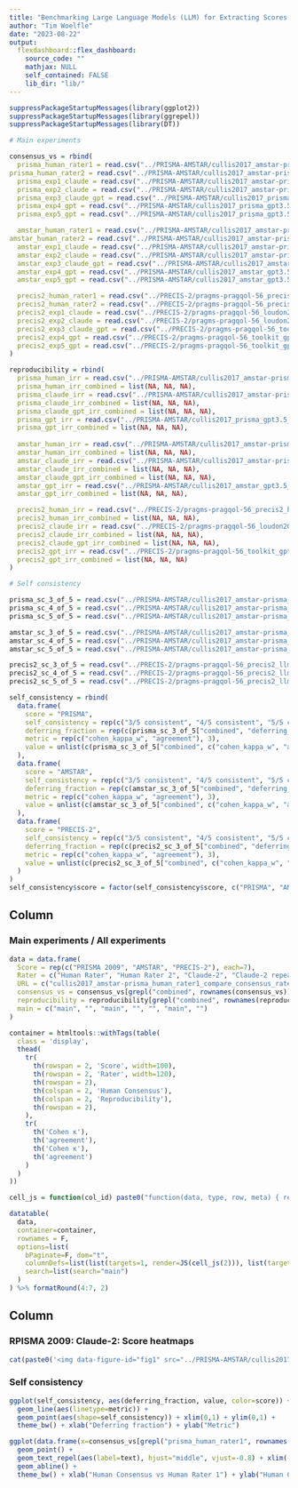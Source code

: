 ```yaml
---
title: "Benchmarking Large Language Models (LLM) for Extracting Scores for Systematic Review: PRISMA-2009, AMSTAR, PRECIS-2"
author: "Tim Woelfle"
date: "2023-08-22"
output: 
  flexdashboard::flex_dashboard:
    source_code: ""
    mathjax: NULL
    self_contained: FALSE
    lib_dir: "lib/"
---
```


```r
suppressPackageStartupMessages(library(ggplot2))
suppressPackageStartupMessages(library(ggrepel))
suppressPackageStartupMessages(library(DT))

# Main experiments

consensus_vs = rbind(
  prisma_human_rater1 = read.csv("../PRISMA-AMSTAR/cullis2017_amstar-prisma_human_rater1/results/Human Consensus_Human Rater 1_27_domains_3_options_IRR.csv", row.names = 1),
prisma_human_rater2 = read.csv("../PRISMA-AMSTAR/cullis2017_amstar-prisma_human_rater2/results/Human Consensus_Human Rater 2_27_domains_3_options_IRR.csv", row.names = 1),
  prisma_exp1_claude = read.csv("../PRISMA-AMSTAR/cullis2017_amstar-prisma_claude2/results/Human Consensus_LLM_27_domains_3_options_IRR.csv", row.names = 1),
  prisma_exp2_claude = read.csv("../PRISMA-AMSTAR/cullis2017_amstar-prisma_claude2_rep/results/Human Consensus_LLM 2nd run_27_domains_3_options_IRR.csv", row.names = 1),
  prisma_exp3_claude_gpt = read.csv("../PRISMA-AMSTAR/cullis2017_prisma_claude2/results/Human Consensus_LLM_27_domains_3_options_IRR.csv", row.names = 1),
  prisma_exp4_gpt = read.csv("../PRISMA-AMSTAR/cullis2017_prisma_gpt3.5/results/Human Consensus_LLM_27_domains_3_options_IRR.csv", row.names = 1),
  prisma_exp5_gpt = read.csv("../PRISMA-AMSTAR/cullis2017_prisma_gpt3.5_rep/results/Human Consensus_LLM 2nd run_27_domains_3_options_IRR.csv", row.names = 1),

  amstar_human_rater1 = read.csv("../PRISMA-AMSTAR/cullis2017_amstar-prisma_human_rater1/results/Human Consensus_Human Rater 1_11_domains_3_options_IRR.csv", row.names = 1),
amstar_human_rater2 = read.csv("../PRISMA-AMSTAR/cullis2017_amstar-prisma_human_rater2/results/Human Consensus_Human Rater 2_11_domains_3_options_IRR.csv", row.names = 1),
  amstar_exp1_claude = read.csv("../PRISMA-AMSTAR/cullis2017_amstar-prisma_claude2/results/Human Consensus_LLM_11_domains_3_options_IRR.csv", row.names = 1),
  amstar_exp2_claude = read.csv("../PRISMA-AMSTAR/cullis2017_amstar-prisma_claude2_rep/results/Human Consensus_LLM 2nd run_11_domains_3_options_IRR.csv", row.names = 1),
  amstar_exp3_claude_gpt = read.csv("../PRISMA-AMSTAR/cullis2017_amstar_claude2/results/Human Consensus_LLM_11_domains_3_options_IRR.csv", row.names = 1),
  amstar_exp4_gpt = read.csv("../PRISMA-AMSTAR/cullis2017_amstar_gpt3.5/results/Human Consensus_LLM_11_domains_3_options_IRR.csv", row.names = 1),
  amstar_exp5_gpt = read.csv("../PRISMA-AMSTAR/cullis2017_amstar_gpt3.5_rep/results/Human Consensus_LLM 2nd run_11_domains_3_options_IRR.csv", row.names = 1),

  precis2_human_rater1 = read.csv("../PRECIS-2/pragms-pragqol-56_precis2_human_rater1/results/Human Consensus_Human Rater 1_9_domains_4_options_IRR.csv", row.names = 1),
  precis2_human_rater2 = read.csv("../PRECIS-2/pragms-pragqol-56_precis2_human_rater2/results/Human Consensus_Human Rater 2_9_domains_4_options_IRR.csv", row.names = 1),
  precis2_exp1_claude = read.csv("../PRECIS-2/pragms-pragqol-56_loudon2015-toolkit_claude2/results/Human Consensus_LLM_9_domains_4_options_IRR.csv", row.names = 1),
  precis2_exp2_claude = read.csv("../PRECIS-2/pragms-pragqol-56_loudon2015-toolkit_claude2_rep/results/Human Consensus_LLM 2nd run_9_domains_4_options_IRR.csv", row.names = 1),
  precis2_exp3_claude_gpt = read.csv("../PRECIS-2/pragms-pragqol-56_toolkit_claude2/results/Human Consensus_LLM_9_domains_4_options_IRR.csv", row.names = 1),
  precis2_exp4_gpt = read.csv("../PRECIS-2/pragms-pragqol-56_toolkit_gpt3.5/results/Human Consensus_LLM_9_domains_4_options_IRR.csv", row.names = 1),
  precis2_exp5_gpt = read.csv("../PRECIS-2/pragms-pragqol-56_toolkit_gpt3.5_rep/results/Human Consensus_LLM 2nd run_9_domains_4_options_IRR.csv", row.names = 1)
)

reproducibility = rbind(
  prisma_human_irr = read.csv("../PRISMA-AMSTAR/cullis2017_amstar-prisma_human_rater2/results/Human Rater 1_Human Rater 2_27_domains_3_options_IRR.csv", row.names = 1),
  prisma_human_irr_combined = list(NA, NA, NA),
  prisma_claude_irr = read.csv("../PRISMA-AMSTAR/cullis2017_amstar-prisma_claude2_rep/results/LLM_LLM 2nd run_27_domains_3_options_IRR.csv", row.names = 1),
  prisma_claude_irr_combined = list(NA, NA, NA),
  prisma_claude_gpt_irr_combined = list(NA, NA, NA),
  prisma_gpt_irr = read.csv("../PRISMA-AMSTAR/cullis2017_prisma_gpt3.5_rep/results/LLM_LLM 2nd run_27_domains_3_options_IRR.csv", row.names = 1),
  prisma_gpt_irr_combined = list(NA, NA, NA),
  
  amstar_human_irr = read.csv("../PRISMA-AMSTAR/cullis2017_amstar-prisma_human_rater2/results/Human Rater 1_Human Rater 2_11_domains_3_options_IRR.csv", row.names = 1),
  amstar_human_irr_combined = list(NA, NA, NA),
  amstar_claude_irr = read.csv("../PRISMA-AMSTAR/cullis2017_amstar-prisma_claude2_rep/results/LLM_LLM 2nd run_11_domains_3_options_IRR.csv", row.names = 1),
  amstar_claude_irr_combined = list(NA, NA, NA),
  amstar_claude_gpt_irr_combined = list(NA, NA, NA),
  amstar_gpt_irr = read.csv("../PRISMA-AMSTAR/cullis2017_amstar_gpt3.5_rep/results/LLM_LLM 2nd run_11_domains_3_options_IRR.csv", row.names = 1),
  amstar_gpt_irr_combined = list(NA, NA, NA),

  precis2_human_irr = read.csv("../PRECIS-2/pragms-pragqol-56_precis2_human_rater2/results/Human Rater 1_Human Rater 2_9_domains_4_options_IRR.csv", row.names = 1),
  precis2_human_irr_combined = list(NA, NA, NA),
  precis2_claude_irr = read.csv("../PRECIS-2/pragms-pragqol-56_loudon2015-toolkit_claude2_rep/results/LLM_LLM 2nd run_9_domains_4_options_IRR.csv", row.names = 1),
  precis2_claude_irr_combined = list(NA, NA, NA),
  precis2_claude_gpt_irr_combined = list(NA, NA, NA),
  precis2_gpt_irr = read.csv("../PRECIS-2/pragms-pragqol-56_toolkit_gpt3.5_rep/results/LLM_LLM 2nd run_9_domains_4_options_IRR.csv", row.names = 1),
  precis2_gpt_irr_combined = list(NA, NA, NA)
)

# Self consistency

prisma_sc_3_of_5 = read.csv("../PRISMA-AMSTAR/cullis2017_amstar-prisma_llm-self-consistency-3/results/Human Consensus_LLM self-consistency combined_27_domains_4_options_IRR.csv", row.names = 1)
prisma_sc_4_of_5 = read.csv("../PRISMA-AMSTAR/cullis2017_amstar-prisma_llm-self-consistency-4/results/Human Consensus_LLM self-consistency combined_27_domains_4_options_IRR.csv", row.names = 1)
prisma_sc_5_of_5 = read.csv("../PRISMA-AMSTAR/cullis2017_amstar-prisma_llm-self-consistency-5/results/Human Consensus_LLM self-consistency combined_27_domains_4_options_IRR.csv", row.names = 1)

amstar_sc_3_of_5 = read.csv("../PRISMA-AMSTAR/cullis2017_amstar-prisma_llm-self-consistency-3/results/Human Consensus_LLM self-consistency combined_11_domains_4_options_IRR.csv", row.names = 1)
amstar_sc_4_of_5 = read.csv("../PRISMA-AMSTAR/cullis2017_amstar-prisma_llm-self-consistency-4/results/Human Consensus_LLM self-consistency combined_11_domains_4_options_IRR.csv", row.names = 1)
amstar_sc_5_of_5 = read.csv("../PRISMA-AMSTAR/cullis2017_amstar-prisma_llm-self-consistency-5/results/Human Consensus_LLM self-consistency combined_11_domains_4_options_IRR.csv", row.names = 1)

precis2_sc_3_of_5 = read.csv("../PRECIS-2/pragms-pragqol-56_precis2_llm-self-consistency-3/results/Human Consensus_LLM self-consistency combined_9_domains_5_options_IRR.csv", row.names = 1)
precis2_sc_4_of_5 = read.csv("../PRECIS-2/pragms-pragqol-56_precis2_llm-self-consistency-4/results/Human Consensus_LLM self-consistency combined_9_domains_5_options_IRR.csv", row.names = 1)
precis2_sc_5_of_5 = read.csv("../PRECIS-2/pragms-pragqol-56_precis2_llm-self-consistency-5/results/Human Consensus_LLM self-consistency combined_9_domains_5_options_IRR.csv", row.names = 1)

self_consistency = rbind(
  data.frame(
    score = "PRISMA",
    self_consistency = rep(c("3/5 consistent", "4/5 consistent", "5/5 consistent"), each=2),
    deferring_fraction = rep(c(prisma_sc_3_of_5["combined", "deferring_fraction"], prisma_sc_4_of_5["combined", "deferring_fraction"], prisma_sc_5_of_5["combined", "deferring_fraction"]), each=2),
    metric = rep(c("cohen_kappa_w", "agreement"), 3),
    value = unlist(c(prisma_sc_3_of_5["combined", c("cohen_kappa_w", "agreement")], prisma_sc_4_of_5["combined", c("cohen_kappa_w", "agreement")], prisma_sc_5_of_5["combined", c("cohen_kappa_w", "agreement")]))
  ),
  data.frame(
    score = "AMSTAR",
    self_consistency = rep(c("3/5 consistent", "4/5 consistent", "5/5 consistent"), each=2),
    deferring_fraction = rep(c(amstar_sc_3_of_5["combined", "deferring_fraction"], amstar_sc_4_of_5["combined", "deferring_fraction"], amstar_sc_5_of_5["combined", "deferring_fraction"]), each=2),
    metric = rep(c("cohen_kappa_w", "agreement"), 3),
    value = unlist(c(amstar_sc_3_of_5["combined", c("cohen_kappa_w", "agreement")], amstar_sc_4_of_5["combined", c("cohen_kappa_w", "agreement")], amstar_sc_5_of_5["combined", c("cohen_kappa_w", "agreement")]))
  ),
  data.frame(
    score = "PRECIS-2",
    self_consistency = rep(c("3/5 consistent", "4/5 consistent", "5/5 consistent"), each=2),
    deferring_fraction = rep(c(precis2_sc_3_of_5["combined", "deferring_fraction"], precis2_sc_4_of_5["combined", "deferring_fraction"], precis2_sc_5_of_5["combined", "deferring_fraction"]), each=2),
    metric = rep(c("cohen_kappa_w", "agreement"), 3),
    value = unlist(c(precis2_sc_3_of_5["combined", c("cohen_kappa_w", "agreement")], precis2_sc_4_of_5["combined", c("cohen_kappa_w", "agreement")], precis2_sc_5_of_5["combined", c("cohen_kappa_w", "agreement")]))
  )
)
self_consistency$score = factor(self_consistency$score, c("PRISMA", "AMSTAR", "PRECIS-2"))
```

Column {data-width=50}
-------------------------------------

### <a onclick="$('#DataTables_Table_0').DataTable().search('main').draw()" style="cursor: pointer">Main experiments</a> / <a onclick="$('#DataTables_Table_0').DataTable().search('').draw()" style="cursor: pointer">All experiments</a>

```r
data = data.frame(
  Score = rep(c("PRISMA 2009", "AMSTAR", "PRECIS-2"), each=7),
  Rater = c("Human Rater", "Human Rater 2", "Claude-2", "Claude-2 repeated", "Claude-2 GPT prompt", "GPT-3.5", "GPT-3.5 repeated"),
  URL = c("cullis2017_amstar-prisma_human_rater1_compare_consensus_rater1.html", "cullis2017_amstar-prisma_human_rater2_compare_consensus_rater2.html", "cullis2017_amstar-prisma_claude2_compare_human_lmm.html", "cullis2017_amstar-prisma_claude2_rep_compare_human_lmm.html", "cullis2017_prisma_claude2_compare_human_lmm.html", "cullis2017_prisma_gpt3.5_compare_human_lmm.html", "cullis2017_prisma_gpt3.5_rep_compare_human_lmm.html", "cullis2017_amstar-prisma_human_rater1_compare_consensus_rater1.html", "cullis2017_amstar-prisma_human_rater2_compare_consensus_rater2.html", "cullis2017_amstar-prisma_claude2_compare_human_lmm.html", "cullis2017_amstar-prisma_claude2_rep_compare_human_lmm.html", "cullis2017_amstar-prisma_claude2_rep_cullis2017_amstar_claude2_compare_human_lmm.html", "cullis2017_amstar_gpt3.5_compare_human_lmm.html", "cullis2017_amstar_gpt3.5_rep_compare_human_lmm.html", "pragms-pragqol-56_precis2_human_rater1_compare_consensus_rater1.html", "pragms-pragqol-56_precis2_human_rater2_compare_consensus_rater2.html", "pragms-pragqol-56_loudon2015-toolkit_claude2_compare_human_lmm.html", "pragms-pragqol-56_loudon2015-toolkit_claude2_rep_compare_human_lmm.html", "pragms-pragqol-56_toolkit_claude2_compare_human_lmm.html", "pragms-pragqol-56_toolkit_gpt3.5_compare_human_lmm.html", "pragms-pragqol-56_toolkit_gpt3.5_rep_compare_human_lmm.html"),
  consensus_vs = consensus_vs[grepl("combined", rownames(consensus_vs)), 1:2],
  reproducibility = reproducibility[grepl("combined", rownames(reproducibility)), 1:2],
  main = c("main", "", "main", "", "", "main", "")
)

container = htmltools::withTags(table(
  class = 'display',
  thead(
    tr(
      th(rowspan = 2, 'Score', width=100),
      th(rowspan = 2, 'Rater', width=120),
      th(rowspan = 2),
      th(colspan = 2, 'Human Consensus'),
      th(colspan = 2, 'Reproducibility'),
      th(rowspan = 2),
    ),
    tr(
      th('Cohen κ'),
      th('agreement'),
      th('Cohen κ'),
      th('agreement')
    )
  )
))

cell_js = function(col_id) paste0("function(data, type, row, meta) { return '<a href=\"'+row[", col_id, "]+'\" target=\"_blank\" title=\"Open experiment details\">' + data + '</a>' }")

datatable(
  data, 
  container=container, 
  rownames = F, 
  options=list(
    bPaginate=F, dom="t",
    columnDefs=list(list(targets=1, render=JS(cell_js(2))), list(targets=c(2,7), visible=F)),
    search=list(search="main")
  )
) %>% formatRound(4:7, 2)
```

Column {data-width=50}
-------------------------------------

### RPISMA 2009: Claude-2: Score heatmaps

```r
cat(paste0('<img data-figure-id="fig1" src="../PRISMA-AMSTAR/cullis2017_amstar-prisma_claude2/results/Human Consensus_LLM_27_domains_3_options.png">'))
```

### Self consistency

```r
ggplot(self_consistency, aes(deferring_fraction, value, color=score)) + 
  geom_line(aes(linetype=metric)) + 
  geom_point(aes(shape=self_consistency)) + xlim(0,1) + ylim(0,1) +
  theme_bw() + xlab("Deferring fraction") + ylab("Metric")
```

```r
ggplot(data.frame(x=consensus_vs[grepl("prisma_human_rater1", rownames(consensus_vs)), "agreement"], y=prisma_sc_5_of_5[,"agreement"], text=rownames(prisma_sc_5_of_5)), aes(x,y)) + 
  geom_point() + 
  geom_text_repel(aes(label=text), hjust="middle", vjust=-0.8) + xlim(-0.1,1) + ylim(-0.1,1) + 
  geom_abline() + 
  theme_bw() + xlab("Human Consensus vs Human Rater 1") + ylab("Human Consensus vs LMM") + ggtitle("PRISMA agreement")
```

